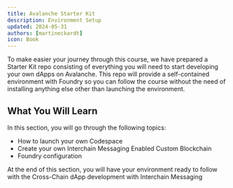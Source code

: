 ```yaml
---
title: Avalanche Starter Kit
description: Environment Setup
updated: 2024-05-31
authors: [martineckardt]
icon: Book
---
```


To make easier your journey through this course, we have prepared a Starter Kit repo consisting of everything you will need to start developing your own dApps on Avalanche. This repo will provide a self-contained environment with Foundry so you can follow the course without the need of installing anything else other than launching the environment.

## What You Will Learn

In this section, you will go through the following topics:

- How to launch your own Codespace
- Create your own Interchain Messaging Enabled Custom Blockchain
- Foundry configuration

At the end of this section, you will have your environment ready to follow with the Cross-Chain dApp development with Interchain Messaging